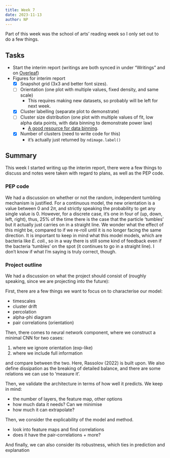 ```yaml
---
title: Week 7
date: 2023-11-13
author: NP
---
```


::: {.callout-note appearance="simple"}
Part of this week was the school of arts' reading week so I only set out to do
a few things.
:::

## Tasks

- Start the interim report (writings are both synced in under "Writings" and on
  [Overleaf](https://www.overleaf.com/read/tczpxpzmsrrm#e56017))
- Figures for interim report
  - [x] Snapshot grid (3x3 and better font sizes).
  - [ ] Orientation (one plot with multiple values, fixed density, and same scale)
    - This requires making new datasets, so probably will be left for next week.
  - [x] Cluster labelling (separate plot to demonstrate)
  - [ ] Cluster size distribution (one plot with multiple values of fit, low
    alpha data points, with data binning to demonstrate power law)
    - [A good resource for data binning](https://rubendewitte.be/blogposts/DataBinning.html).
  - [x] Number of clusters (need to write code for this)
    - it's actually just returned by `ndimage.label()`

## Summary

This week I started writing up the interim report, there were a few things to discuss
and notes were taken with regard to plans, as well as the PEP code.

### PEP code

We had a discussion on whether or not the random, independent tumbling
mechanism is justified. For a continuous model, the new orientation is a value
between 0 and 2$\pi$, and strictly speaking the probability to get any single
value is 0. However, for a discrete case, it's one in four of (up, down, left,
right), thus, 25% of the time there is the case that the particle 'tumbles' but
it actually just carries on in a straight line. We wonder what the effect of
this might be, compared to if we re-roll until it is no longer facing the same
direction. It is important to keep in mind what this model models, which are
bacteria like _E. coli._, so in a way there is still some kind of feedback
even if the bacteria 'tumbles' on the spot (it continues to go in a straight line).
I don't know if what I'm saying is truly correct, though.

### Project outline

We had a discussion on what the project should consist of (roughly speaking,
since we are projecting into the future):

First, there are a few things we want to focus on to characterise our model:

- timescales
- cluster drift
- percolation
- alpha-phi diagram
- pair correlations (orientation)

Then, there comes to neural network component, where we construct a minimal CNN
for two cases:

1. where we ignore orientation (exp-like)
1. where we include full information

and compare between the two. Here, Rassolov (2022) is built upon. We also define
dissipation as the breaking of detailed balance, and there are some relations we
can use to 'measure it'.

Then, we validate the architecture in terms of how well it predicts. We keep in mind:

- the number of layers, the feature map, other options
- how much data it needs? Can we minimise
- how much it can extrapolate?

Then, we consider the explicability of the model and method.

- look into feature maps and find correlations
- does it have the pair-correlations + more?

And finally, we can also consider its robustness, which ties in prediction and
explanation
